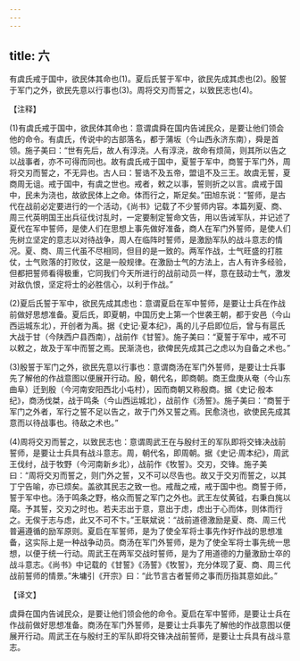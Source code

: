 ```yaml
---
---
---
```

title: 六
---



有虞氏戒于国中，欲民体其命也(1)。夏后氏誓于军中，欲民先成其虑也(2)。殷誓于军门之外，欲民先意以行事也(3)。周将交刃而誓之，以致民志也(4)。

【注释】

(1)有虞氏戒于国中，欲民体其命也：意谓虞舜在国内告诫民众，是要让他们领会他的命令。有虞氏，传说中的古部落名，都于蒲坂（今山西永济东南），舜是首领。施子美曰：“世有先后，故人有淳浇。人有淳浇，故命有烦简，则其所以告之以战事者，亦不可得而同也。故有虞氏戒于国中，夏誓于军中，商誓于军门外，周将交刃而誓之，不无异也。古人曰：誓诰不及五帝，盟诅不及三王。故虞无誓，夏商周无诅。戒于国中，有虞之世也。戒者，敕之以事，誓则折之以言。虞戒于国中，民未为浇也，故欲民体上之命。体而行之，斯足矣。”田旭东说：“誓师，是古代在战前必定要进行的一个活动，《尚书》记载了不少誓师内容。本篇列夏、商、周三代英明国王出兵征伐讨乱时，一定要制定誓命文告，用以告诫军队，并记述了夏代在军中誓师，是使人们在思想上事先做好准备，商人在军门外誓师，是使人们先树立坚定的意志以对待战争，周人在临阵时誓师，是激励军队的战斗意志的情况。夏、商、周三代虽不尽相同，但目的是一致的。两军作战，士气旺盛的打胜仗，士气败落的打败仗，这是一般规律。在激励士气的方法上，古人有许多经验，但都把誓师看得极重，它同我们今天所进行的战前动员一样，意在鼓动士气，激发对敌仇恨，坚定将士的必胜信心，以利于作战。”

(2)夏后氏誓于军中，欲民先成其虑也：意谓夏启在军中誓师，是要让士兵在作战前做好思想准备。夏后氏，即夏朝，中国历史上第一个世袭王朝，都于安邑（今山西运城东北），开创者为禹。据《史记·夏本纪》，禹的儿子启即位后，曾与有扈氏大战于甘（今陕西户县西南），战前作《甘誓》。施子美曰：“夏誓于军中，戒不可以敕之，故及于军中而誓之焉。民渐浇也，欲俾民先成其己之虑以为自备之术也。”

(3)殷誓于军门之外，欲民先意以行事也：意谓商汤在军门外誓师，是要让士兵事先了解他的作战意图以便展开行动。殷，朝代名，即商朝。商王盘庚从奄（今山东曲阜）迁到殷（今河南安阳西北小屯村），因而商朝又称殷商。据《史记·殷本纪》，商汤伐桀，战于鸣条（今山西运城北），战前作《汤誓》。施子美曰：“商誓于军门之外者，军行之誓不足以告之，故于门外又誓之焉。民愈浇也，欲使民先成其意而以待战事也。待敌之术也。”

(4)周将交刃而誓之，以致民志也：意谓周武王在与殷纣王的军队即将交锋决战前誓师，是要让士兵具有战斗意志。周，朝代名，即周朝。据《史记·周本纪》，周武王伐纣，战于牧野（今河南新乡北），战前作《牧誓》。交刃，交锋。施子美曰：“周将交刃而誓之，则门外之誓，又不可以尽告也。故又于交刃而誓之，以其丁宁告喻，亦已烦矣。盖欲其民志之致一也。戒哉之戒，戒于国中也。商誓于师，誓于军中也。汤于鸣条之野，格众而誓之军门之外也。武王左仗黄钺，右秉白旄以麾。予其誓，交刃之时也。若夫志出于意，意出于虑，虑出于心而体，则体而行之。无俟于志与虑，此又不可不卞。”王联斌说：“战前道德激励是夏、商、周三代普遍遵循的励军原则。夏启在军誓师，是为了使全军将士事先作好作战的思想准备，这实际上是一种战争动员。商汤在军门外誓师，是为了使全军将士事先统一思想，以便于统一行动。周武王在两军交战时誓师，是为了用道德的力量激励士卒的战斗意志。《尚书》中记载的《甘誓》《汤誓》《牧誓》，充分体现了夏、商、周三代战前誓师的情景。”朱墉引《开宗》曰：“此节言古者誓师之事而历指其意如此。”

【译文】

虞舜在国内告诫民众，是要让他们领会他的命令。夏启在军中誓师，是要让士兵在作战前做好思想准备。商汤在军门外誓师，是要让士兵事先了解他的作战意图以便展开行动。周武王在与殷纣王的军队即将交锋决战前誓师，是要让士兵具有战斗意志。